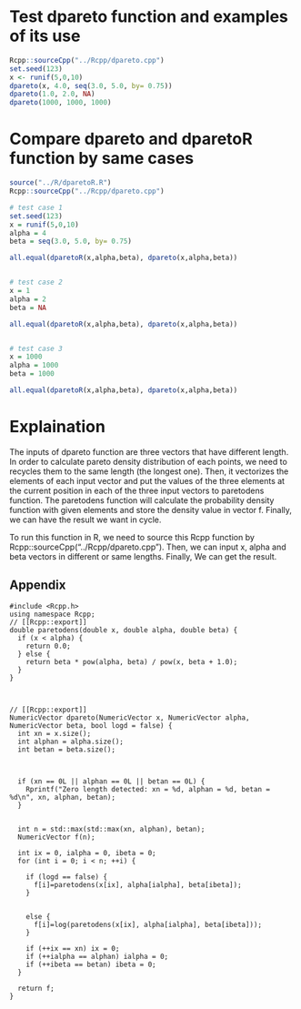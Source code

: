 
# Test dpareto function and examples of its use
```r
Rcpp::sourceCpp("../Rcpp/dpareto.cpp")
set.seed(123)
x <- runif(5,0,10)
dpareto(x, 4.0, seq(3.0, 5.0, by= 0.75))
dpareto(1.0, 2.0, NA)
dpareto(1000, 1000, 1000)

```



# Compare dpareto and dparetoR function by same cases
```r
source("../R/dparetoR.R")
Rcpp::sourceCpp("../Rcpp/dpareto.cpp")

# test case 1
set.seed(123)
x = runif(5,0,10)
alpha = 4
beta = seq(3.0, 5.0, by= 0.75)

all.equal(dparetoR(x,alpha,beta), dpareto(x,alpha,beta))


# test case 2
x = 1
alpha = 2
beta = NA

all.equal(dparetoR(x,alpha,beta), dpareto(x,alpha,beta))


# test case 3
x = 1000
alpha = 1000
beta = 1000

all.equal(dparetoR(x,alpha,beta), dpareto(x,alpha,beta))
```

# Explaination
The inputs of dpareto function are three vectors that have different length. In order to calculate pareto density distribution of each points, we need to recycles them to the same length (the longest one). Then, it vectorizes the elements of each input vector and put the values of the three elements at the current position in each of the three input vectors to paretodens function. The paretodens function will calculate the probability density function with given elements and store the density value in vector f. Finally, we can have the result we want in cycle. 

To run this function in R, we need to source this Rcpp function by Rcpp::sourceCpp("../Rcpp/dpareto.cpp"). Then, we can input x, alpha and beta vectors in different or same lengths. Finally, We can get the result. 

## Appendix {#appendix}
```Rcpp
#include <Rcpp.h>
using namespace Rcpp;
// [[Rcpp::export]]
double paretodens(double x, double alpha, double beta) {
  if (x < alpha) {
    return 0.0;
  } else {
    return beta * pow(alpha, beta) / pow(x, beta + 1.0);
  }
}
  


// [[Rcpp::export]]
NumericVector dpareto(NumericVector x, NumericVector alpha, NumericVector beta, bool logd = false) {
  int xn = x.size();
  int alphan = alpha.size();
  int betan = beta.size();
  
    
    
  if (xn == 0L || alphan == 0L || betan == 0L) {
    Rprintf("Zero length detected: xn = %d, alphan = %d, betan = %d\n", xn, alphan, betan);
  }
    
    
  int n = std::max(std::max(xn, alphan), betan);
  NumericVector f(n);
    
  int ix = 0, ialpha = 0, ibeta = 0;
  for (int i = 0; i < n; ++i) {
    
    if (logd == false) {
      f[i]=paretodens(x[ix], alpha[ialpha], beta[ibeta]);
    }
    

    else {
      f[i]=log(paretodens(x[ix], alpha[ialpha], beta[ibeta]));
    }
      
    if (++ix == xn) ix = 0;
    if (++ialpha == alphan) ialpha = 0;
    if (++ibeta == betan) ibeta = 0;
  }
    
  return f;
}
```
